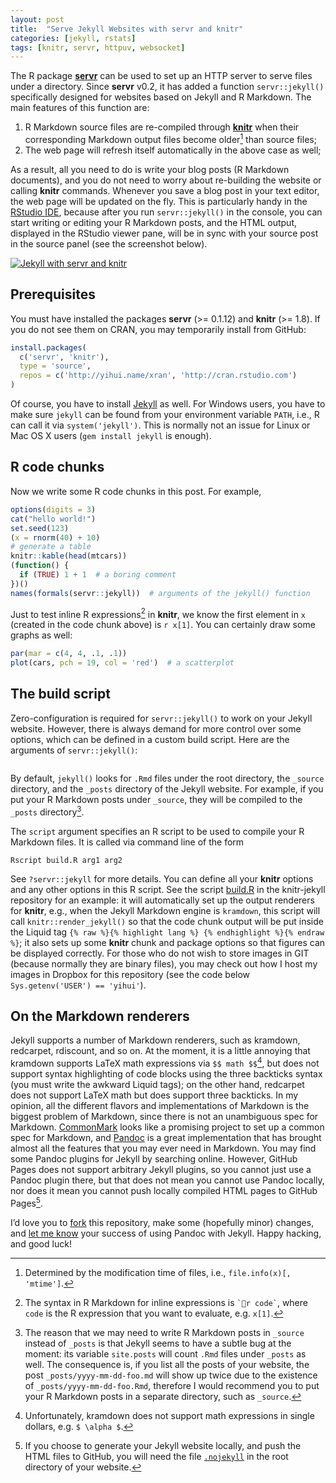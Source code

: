 ```yaml
---
layout: post
title:  "Serve Jekyll Websites with servr and knitr"
categories: [jekyll, rstats]
tags: [knitr, servr, httpuv, websocket]
---
```


The R package [**servr**](https://github.com/yihui/servr) can be used to set up an HTTP server to serve files under a directory. Since **servr** v0.2, it has added a function `servr::jekyll()` specifically designed for websites based on Jekyll and R Markdown. The main features of this function are:

1. R Markdown source files are re-compiled through [**knitr**](http://yihui.name/knitr) when their corresponding Markdown output files become older[^1] than source files;
1. The web page will refresh itself automatically in the above case as well;

[^1]: Determined by the modification time of files, i.e., `file.info(x)[, 'mtime']`.

As a result, all you need to do is write your blog posts (R Markdown documents), and you do not need to worry about re-building the website or calling **knitr** commands. Whenever you save a blog post in your text editor, the web page will be updated on the fly. This is particularly handy in the [RStudio IDE](http://www.rstudio.com), because after you run `servr::jekyll()` in the console, you can start writing or editing your R Markdown posts, and the HTML output, displayed in the RStudio viewer pane, will be in sync with your source post in the source panel (see the screenshot below).

[![Jekyll with servr and knitr](http://i.imgur.com/gKVGhiP.png)](http://i.imgur.com/gKVGhiP.png)

## Prerequisites

You must have installed the packages **servr** (>= 0.1.12) and **knitr** (>= 1.8). If you do not see them on CRAN, you may temporarily install from GitHub:

```r
install.packages(
  c('servr', 'knitr'),
  type = 'source',
  repos = c('http://yihui.name/xran', 'http://cran.rstudio.com')
)
```

Of course, you have to install [Jekyll](http://jekyllrb.com) as well. For Windows users, you have to make sure `jekyll` can be found from your environment variable `PATH`, i.e., R can call it via `system('jekyll')`. This is normally not an issue for Linux or Mac OS X users (`gem install jekyll` is enough).

## R code chunks

Now we write some R code chunks in this post. For example,

```r
options(digits = 3)
cat("hello world!")
set.seed(123)
(x = rnorm(40) + 10)
# generate a table
knitr::kable(head(mtcars))
(function() {
  if (TRUE) 1 + 1  # a boring comment
})()
names(formals(servr::jekyll))  # arguments of the jekyll() function
```

Just to test inline R expressions[^2] in **knitr**, we know the first element in `x` (created in the code chunk above) is `r x[1]`. You can certainly draw some graphs as well:

[^2]: The syntax in R Markdown for inline expressions is `` `r code` ``, where `code` is the R expression that you want to evaluate, e.g. `x[1]`.

```r
par(mar = c(4, 4, .1, .1))
plot(cars, pch = 19, col = 'red')  # a scatterplot
```

## The build script

Zero-configuration is required for `servr::jekyll()` to work on your Jekyll website. However, there is always demand for more control over some options, which can be defined in a custom build script. Here are the arguments of `servr::jekyll()`:

```r
```

By default, `jekyll()` looks for `.Rmd` files under the root directory, the `_source` directory, and the `_posts` directory of the Jekyll website. For example, if you put your R Markdown posts under `_source`, they will be compiled to the `_posts` directory[^3].

[^3]: The reason that we may need to write R Markdown posts in `_source` instead of `_posts` is that Jekyll seems to have a subtle bug at the moment: its variable `site.posts` will count `.Rmd` files under `_posts` as well. The consequence is, if you list all the posts of your website, the post `_posts/yyyy-mm-dd-foo.md` will show up twice due to the existence of `_posts/yyyy-mm-dd-foo.Rmd`, therefore I would recommend you to put your R Markdown posts in a separate directory, such as `_source`.

The `script` argument specifies an R script to be used to compile your R Markdown files. It is called via command line of the form

    Rscript build.R arg1 arg2

See `?servr::jekyll` for more details. You can define all your **knitr** options and any other options in this R script. See the script [build.R](https://github.com/yihui/knitr-jekyll/blob/gh-pages/build.R) in the knitr-jekyll repository for an example: it will automatically set up the output renderers for **knitr**, e.g., when the Jekyll Markdown engine is `kramdown`, this script will call `knitr::render_jekyll()` so that the code chunk output will be put inside the Liquid tag `{% raw %}{% highlight lang %} {% endhighlight %}{% endraw %}`; it also sets up some **knitr** chunk and package options so that figures can be displayed correctly. For those who do not wish to store images in GIT (because normally they are binary files), you may check out how I host my images in Dropbox for this repository (see the code below `Sys.getenv('USER') == 'yihui'`).

## On the Markdown renderers

Jekyll supports a number of Markdown renderers, such as kramdown, redcarpet, rdiscount, and so on. At the moment, it is a little annoying that kramdown supports LaTeX math expressions via `$$ math $$`[^4], but does not support syntax highlighting of code blocks using the three backticks syntax (you must write the awkward Liquid tags); on the other hand, redcarpet does not support LaTeX math but does support three backticks. In my opinion, all the different flavors and implementations of Markdown is the biggest problem of Markdown, since there is not an unambiguous spec for Markdown. [CommonMark](http://commonmark.org) looks like a promising project to set up a common spec for Markdown, and [Pandoc](http://johnmacfarlane.net/pandoc/) is a great implementation that has brought almost all the features that you may ever need in Markdown. You may find some Pandoc plugins for Jekyll by searching online. However, GitHub Pages does not support arbitrary Jekyll plugins, so you cannot just use a Pandoc plugin there, but that does not mean you cannot use Pandoc locally, nor does it mean you cannot push locally compiled HTML pages to GitHub Pages[^5].

[^4]: Unfortunately, kramdown does not support math expressions in single dollars, e.g. `$ \alpha $`.

[^5]: If you choose to generate your Jekyll website locally, and push the HTML files to GitHub, you will need the file [`.nojekyll`](https://help.github.com/articles/using-jekyll-with-pages) in the root directory of your website.

I'd love you to [fork](https://github.com/yihui/knitr-jekyll) this repository, make some (hopefully minor) changes, and [let me know](https://github.com/yihui/knitr-jekyll/issues) your success of using Pandoc with Jekyll. Happy hacking, and good luck!
